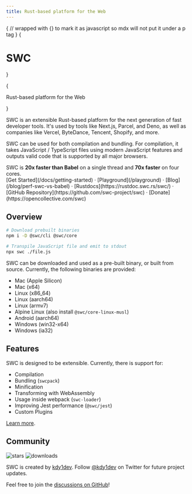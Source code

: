 ```yaml
---
title: Rust-based platform for the Web
---
```



<style jsx global>{`
body {
  background-image: radial-gradient(#ddd 1px, transparent 0),
    radial-gradient(#ddd 1px, transparent 0);
  background-position: 0 0, 25px 25px;
  background-size: 50px 50px;
}
.dark body {
  background-image: radial-gradient(#333 1px, transparent 0),
    radial-gradient(#333 1px, transparent 0);
}
`}</style>

{
// wrapped with {} to mark it as javascript so mdx will not put it under a p tag
}
{<h1 className="text-center font-extrabold md:text-5xl mt-8">SWC</h1>}

<div className="mx-auto max-w-full w-[880px] text-center px-4 my-10">
  {<p className="text-lg mb-2 text-gray-600 md:!text-2xl">
    Rust-based platform for the Web
  </p>}
</div>

SWC is an extensible Rust-based platform for the next generation of fast developer tools. It's used by tools like Next.js, Parcel, and Deno, as well as companies like Vercel, ByteDance, Tencent, Shopify, and more.

SWC can be used for both compilation and bundling. For compilation, it takes JavaScript / TypeScript files using modern JavaScript features and outputs valid code that is supported by all major browsers.

<Callout emoji="🏎">
  SWC is <strong>20x faster than Babel</strong> on a single thread and <strong>70x faster</strong> on four cores.
</Callout>

<div className="mt-16 mb-20 text-center">
  [Get Started](/docs/getting-started) · [Playground](/playground) · [Blog](/blog/perf-swc-vs-babel) · [Rustdocs](https://rustdoc.swc.rs/swc/) · [GitHub Repository](https://github.com/swc-project/swc) · [Donate](https://opencollective.com/swc)
</div>

## Overview

```bash
# Download prebuilt binaries
npm i -D @swc/cli @swc/core

# Transpile JavaScript file and emit to stdout
npx swc ./file.js
```

SWC can be downloaded and used as a pre-built binary, or built from source. Currently, the following binaries are provided:

- Mac (Apple Silicon)
- Mac (x64)
- Linux (x86_64)
- Linux (aarch64)
- Linux (armv7)
- Alpine Linux (also install `@swc/core-linux-musl`)
- Android (aarch64)
- Windows (win32-x64)
- Windows (ia32)

## Features

SWC is designed to be extensible. Currently, there is support for:

- Compilation
- Bundling (`swcpack`)
- Minification
- Transforming with WebAssembly
- Usage inside webpack (`swc-loader`)
- Improving Jest performance (`@swc/jest`)
- Custom Plugins

[Learn more](/docs/getting-started).

## Community

<div className="flex h-6">
  <img alt="stars" src="https://badgen.net/github/stars/swc-project/swc" className="inline-block mr-2"/>
  <img alt="downloads" src="https://badgen.net/npm/dw/@swc/core" className="inline-block mr-2"/>
</div>

SWC is created by [kdy1dev](https://twitter.com/kdy1dev).
Follow [@kdy1dev](https://twitter.com/kdy1dev) on Twitter for future project updates.

Feel free to join the [discussions on GitHub](https://github.com/swc-project/swc/discussions)!
